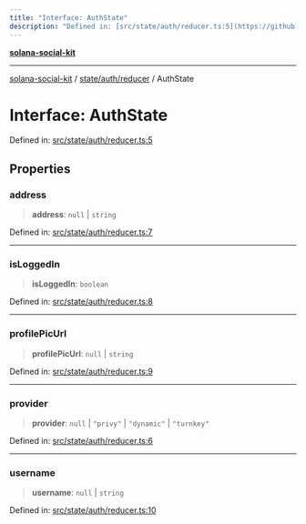 ```yaml
---
title: "Interface: AuthState"
description: "Defined in: [src/state/auth/reducer.ts:5](https://github.com/SendArcade/solana-social-starter/blob/bd4b3556b8f469c27ebb06f4df65b3a36b43ba3b/src/state/auth/reducer.ts#L5)"
---
```


[**solana-social-kit**](../../../../README.mdx)

***

[solana-social-kit](../../../../README.mdx) / [state/auth/reducer](../README.mdx) / AuthState

# Interface: AuthState

Defined in: [src/state/auth/reducer.ts:5](https://github.com/SendArcade/solana-social-starter/blob/bd4b3556b8f469c27ebb06f4df65b3a36b43ba3b/src/state/auth/reducer.ts#L5)

## Properties

### address

> **address**: `null` \| `string`

Defined in: [src/state/auth/reducer.ts:7](https://github.com/SendArcade/solana-social-starter/blob/bd4b3556b8f469c27ebb06f4df65b3a36b43ba3b/src/state/auth/reducer.ts#L7)

***

### isLoggedIn

> **isLoggedIn**: `boolean`

Defined in: [src/state/auth/reducer.ts:8](https://github.com/SendArcade/solana-social-starter/blob/bd4b3556b8f469c27ebb06f4df65b3a36b43ba3b/src/state/auth/reducer.ts#L8)

***

### profilePicUrl

> **profilePicUrl**: `null` \| `string`

Defined in: [src/state/auth/reducer.ts:9](https://github.com/SendArcade/solana-social-starter/blob/bd4b3556b8f469c27ebb06f4df65b3a36b43ba3b/src/state/auth/reducer.ts#L9)

***

### provider

> **provider**: `null` \| `"privy"` \| `"dynamic"` \| `"turnkey"`

Defined in: [src/state/auth/reducer.ts:6](https://github.com/SendArcade/solana-social-starter/blob/bd4b3556b8f469c27ebb06f4df65b3a36b43ba3b/src/state/auth/reducer.ts#L6)

***

### username

> **username**: `null` \| `string`

Defined in: [src/state/auth/reducer.ts:10](https://github.com/SendArcade/solana-social-starter/blob/bd4b3556b8f469c27ebb06f4df65b3a36b43ba3b/src/state/auth/reducer.ts#L10)
